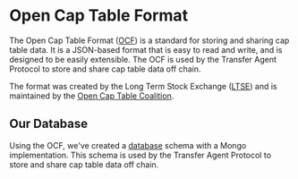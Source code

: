 # Open Cap Table Format

The Open Cap Table Format ([OCF](https://github.com/transfer-agent-protocol/tap-ocf)) is a standard for storing and sharing cap table data. It is a JSON-based format that is easy to read and write, and is designed to be easily extensible. The OCF is used by the Transfer Agent Protocol to store and share cap table data off chain.

The format was created by the Long Term Stock Exchange ([LTSE](https://ltse.com/)) and is maintained by the [Open Cap Table Coalition](https://www.opencaptablecoalition.com/).

## Our Database

Using the OCF, we've created a [database](https://github.com/transfer-agent-protocol/tap-cap-table/tree/main/src/db) schema with a Mongo implementation. This schema is used by the Transfer Agent Protocol to store and share cap table data off chain.